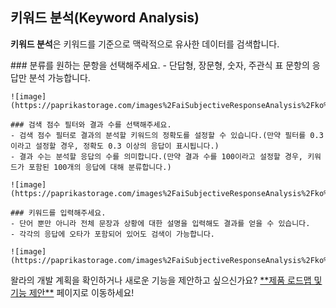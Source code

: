 
## 키워드 분석(Keyword Analysis)

<Callout type='info' emoji="🔔">**키워드 분석**은 키워드를 기준으로 맥락적으로 유사한 데이터를 검색합니다.</Callout>

<Steps>
    ### 분류를 원하는 문항을 선택해주세요.
    - 단답형, 장문형, 숫자, 주관식 표 문항의 응답만 분석 가능합니다.

    ![image](https://paprikastorage.com/images%2FaiSubjectiveResponseAnalysis%2Fko%2F6.png)

    ### 검색 점수 필터와 결과 수를 선택해주세요.
    - 검색 점수 필터로 결과의 분석할 키워드의 정확도를 설정할 수 있습니다.(만약 필터를 0.3이라고 설정할 경우, 정확도 0.3 이상의 응답이 표시됩니다.)
    - 결과 수는 분석할 응답의 수를 의미합니다.(만약 결과 수를 100이라고 설정할 경우, 키워드가 포함된 100개의 응답에 대해 분류합니다.)

    ![image](https://paprikastorage.com/images%2FaiSubjectiveResponseAnalysis%2Fko%2F7.png)

    ### 키워드를 입력해주세요.
    - 단어 뿐만 아니라 전체 문장과 상황에 대한 설명을 입력해도 결과를 얻을 수 있습니다.
    - 각각의 응답에 오타가 포함되어 있어도 검색이 가능합니다.

    ![image](https://paprikastorage.com/images%2FaiSubjectiveResponseAnalysis%2Fko%2F8.png)

</Steps>

<Callout type='info' emoji="🔔">
    왈라의 개발 계획을 확인하거나 새로운 기능을 제안하고 싶으신가요? <a href='https://app.walla.my/signin?redirectUrl=/support/featureRequest'
                                            target="_blank" rel="noopener noreferrer"
                                            style={{textDecoration: 'underline'}}>**제품 로드맵 및 기능 제안**</a> 페이지로
    이동하세요!
</Callout>